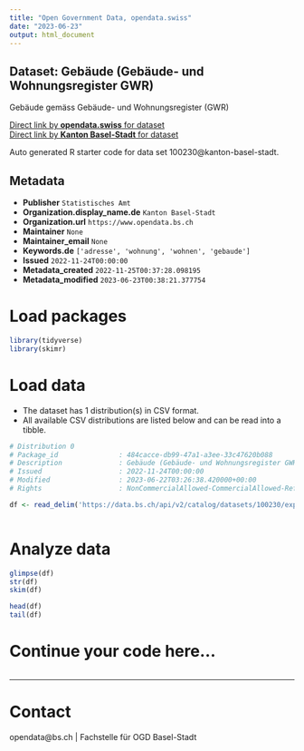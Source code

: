 ```yaml
---
title: "Open Government Data, opendata.swiss"
date: "2023-06-23"
output: html_document
---
```


## Dataset: Gebäude (Gebäude- und Wohnungsregister GWR)

Gebäude gemäss Gebäude- und Wohnungsregister (GWR)

[Direct link by **opendata.swiss** for dataset](https://opendata.swiss/de/dataset/gebaude-gebaude-und-wohnungsregister-gwr)<br>
[Direct link by **Kanton Basel-Stadt** for dataset](https://data.bs.ch/explore/dataset/100230/)

Auto generated R starter code for data set 100230@kanton-basel-stadt.

## Metadata

- **Publisher** `Statistisches Amt`
- **Organization.display_name.de** `Kanton Basel-Stadt`
- **Organization.url** `https://www.opendata.bs.ch`
- **Maintainer** `None`
- **Maintainer_email** `None`
- **Keywords.de** `['adresse', 'wohnung', 'wohnen', 'gebaude']`
- **Issued** `2022-11-24T00:00:00`
- **Metadata_created** `2022-11-25T00:37:28.098195`
- **Metadata_modified** `2023-06-23T00:38:21.377754`


# Load packages

```r

library(tidyverse)
library(skimr)

```

# Load data

-   The dataset has 1 distribution(s) in CSV format.
-   All available CSV distributions are listed below and can be read into a tibble.

```r

# Distribution 0
# Package_id               : 484cacce-db99-47a1-a3ee-33c47620b088
# Description              : Gebäude (Gebäude- und Wohnungsregister GWR) (csv)
# Issued                   : 2022-11-24T00:00:00
# Modified                 : 2023-06-22T03:26:38.420000+00:00
# Rights                   : NonCommercialAllowed-CommercialAllowed-ReferenceRequired

df <- read_delim('https://data.bs.ch/api/v2/catalog/datasets/100230/exports/csv')



```

# Analyze data

```r

glimpse(df)
str(df)
skim(df)

head(df)
tail(df)

```

# Continue your code here...

```r

```

------------------------------------------------------------------------

# Contact

opendata@bs.ch | Fachstelle für OGD Basel-Stadt
